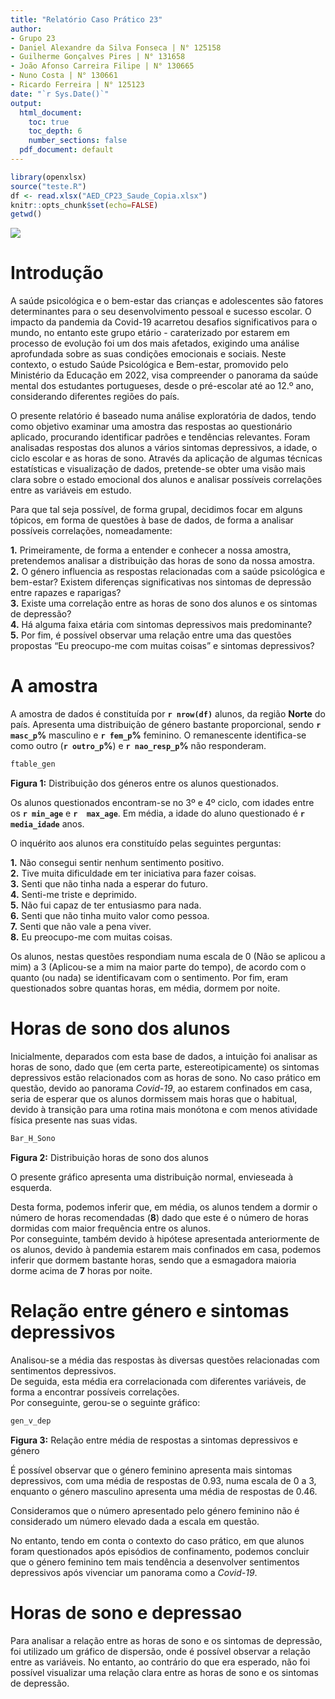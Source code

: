 ```yaml
---
title: "Relatório Caso Prático 23"
author:  
- Grupo 23
- Daniel Alexandre da Silva Fonseca | N° 125158 
- Guilherme Gonçalves Pires | N° 131658  
- João Afonso Carreira Filipe | N° 130665  
- Nuno Costa | N° 130661  
- Ricardo Ferreira | N° 125123
date: "`r Sys.Date()`"
output:
  html_document:
    toc: true
    toc_depth: 6
    number_sections: false
  pdf_document: default
---
```


```r
library(openxlsx)
source("teste.R")
df <- read.xlsx("AED_CP23_Saude_Copia.xlsx")
knitr::opts_chunk$set(echo=FALSE)
getwd()
```
![](iscte.PNG)

# Introdução

A saúde psicológica e o bem-estar das crianças e adolescentes são fatores determinantes para o seu desenvolvimento pessoal e sucesso escolar. O impacto da pandemia da Covid-19 acarretou desafios significativos para o mundo, no entanto este grupo etário - caraterizado por estarem em processo de evolução foi um dos mais afetados, exigindo uma análise aprofundada sobre as suas condições emocionais e sociais. Neste contexto, o estudo Saúde Psicológica e Bem-estar, promovido pelo Ministério da Educação em 2022, visa compreender o panorama da saúde mental dos estudantes portugueses, desde o pré-escolar até ao 12.º ano, considerando diferentes regiões do país.

O presente relatório é baseado numa análise exploratória de dados, tendo como objetivo examinar uma amostra das respostas ao questionário aplicado, procurando identificar padrões e tendências relevantes. Foram analisadas respostas dos alunos a vários sintomas depressivos, a idade, o ciclo escolar e as horas de sono. Através da aplicação de algumas técnicas estatísticas e visualização de dados, pretende-se obter uma visão mais clara sobre o estado emocional dos alunos e analisar possíveis correlações entre as variáveis em estudo.

Para que tal seja possível, de forma grupal, decidimos focar em alguns tópicos, em forma de questões à base de dados, de forma a analisar possíveis correlações, nomeadamente: 

  **1.** Primeiramente, de forma a entender e conhecer a nossa amostra, pretendemos analisar a distribuição das horas de sono da nossa amostra.  
  **2.** O género influencia as respostas relacionadas com a saúde psicológica e bem-estar? Existem diferenças significativas nos sintomas de depressão entre rapazes e raparigas?  
  **3.** Existe uma correlação entre as horas de sono dos alunos e os sintomas de depressão?  
  **4.** Há alguma faixa etária com sintomas depressivos mais predominante?  
  **5.** Por fim, é possível observar uma relação entre uma das questões propostas "Eu preocupo-me com muitas coisas" e sintomas depressivos?  

# A amostra

A amostra de dados é constituída por **`r nrow(df)`** alunos, da região **Norte** do país. Apresenta uma distribuição de género bastante proporcional, sendo **`r masc_p`%** masculino e **`r fem_p`%** feminino. O remanescente identifica-se como outro (**`r outro_p`%**) e **`r nao_resp_p`%** não responderam.

```r
ftable_gen
```

   **Figura 1:** Distribuição dos géneros entre os alunos questionados.   

Os alunos questionados encontram-se no 3º e 4º ciclo, com idades entre os **`r min_age`** e **`r  max_age`**. Em média, a idade do aluno questionado é **`r media_idade`** anos.

O inquérito aos alunos era constituído pelas seguintes perguntas:  

**1.** Não consegui sentir nenhum sentimento positivo.  
**2.** Tive muita dificuldade em ter iniciativa para fazer coisas.  
**3.** Senti que não tinha nada a esperar do futuro.   
**4.** Senti-me triste e deprimido.  
**5.** Não fui capaz de ter entusiasmo para nada.  
**6.** Senti que não tinha muito valor como pessoa.  
**7.** Senti que não vale a pena viver.  
**8.** Eu preocupo-me com muitas coisas.  
  
  Os alunos, nestas questões respondiam numa escala de 0 (Não se aplicou a mim) a 3 (Aplicou-se a mim na maior parte do tempo), de acordo com o quanto (ou nada) se identificavam com o sentimento.
  Por fim, eram questionados sobre quantas horas, em média, dormem por noite.
  

# Horas de sono dos alunos

  Inicialmente, deparados com esta base de dados, a intuição foi analisar as horas de sono, dado que (em certa parte, estereotipicamente) os sintomas depressivos estão relacionados com as horas de sono. No caso prático em questão, devido ao panorama *Covid-19*, ao estarem confinados em casa, seria de esperar que os alunos dormissem mais horas que o habitual, devido à transição para uma rotina mais monótona e com menos atividade física presente nas suas vidas.
```r

Bar_H_Sono

```
   
   **Figura 2:** Distribuição horas de sono dos alunos   
   
O presente gráfico apresenta uma distribuição normal, envieseada à esquerda.

Desta forma, podemos inferir que, em média, os alunos tendem a dormir o número de horas recomendadas (**8**) dado que este é o número de horas dormidas com maior frequência entre os alunos.   
Por conseguinte, também devido à hipótese apresentada anteriormente de os alunos, devido à pandemia estarem mais confinados em casa, podemos inferir que dormem bastante horas, sendo que a esmagadora maioria dorme acima de **7** horas por noite.  

# Relação entre género e sintomas depressivos

Analisou-se a média das respostas às diversas questões relacionadas com sentimentos depressivos.  
De seguida, esta média era correlacionada com diferentes variáveis, de forma a encontrar possíveis correlações.  
Por conseguinte, gerou-se o seguinte gráfico:

```r

gen_v_dep

```
**Figura 3:** Relação entre média de respostas a sintomas depressivos e género

É possível observar que o género feminino apresenta mais sintomas depressivos, com uma média de respostas de 0.93, numa escala de 0 a 3, enquanto o género masculino apresenta uma média de respostas de 0.46. 

Consideramos que o número apresentado pelo género feminino não é considerado um número elevado dada a escala em questão.  

No entanto, tendo em conta o contexto do caso prático, em que alunos foram questionados após episódios de confinamento, podemos concluir que o género feminino tem mais tendência a desenvolver sentimentos depressivos após vivenciar um panorama como a *Covid-19*.  

# Horas de sono e depressao
Para analisar a relação entre as horas de sono e os sintomas de depressão, foi utilizado um gráfico de dispersão, onde é possível observar a relação entre as variáveis. No entanto, ao contrário do que era esperado, não foi possível visualizar uma relação clara entre as horas de sono e os sintomas de depressão.